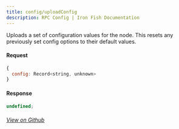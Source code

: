 ```yaml
---
title: config/uploadConfig
description: RPC Config | Iron Fish Documentation
---
```


Uploads a set of configuration values for the node.
This resets any previously set config options to their default values.

#### Request

```js
{
  config: Record<string, unknown>
}
```

#### Response

```js
undefined;
```

###### [View on Github](https://github.com/iron-fish/ironfish/blob/master/ironfish/src/rpc/routes/config/uploadConfig.ts)
